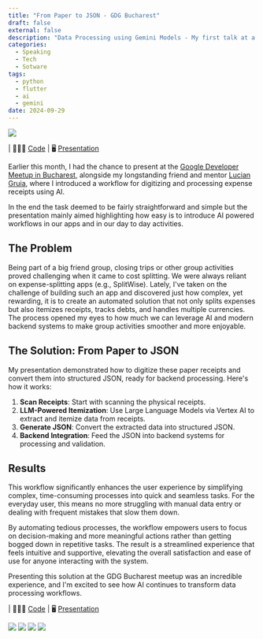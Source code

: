 ```yaml
---
title: "From Paper to JSON - GDG Bucharest"
draft: false
external: false
description: "Data Processing using Gemini Models - My first talk at a GDG Meetup"
categories:
  - Speaking
  - Tech
  - Sotware
tags:
  - python
  - flutter
  - ai
  - gemini
date: 2024-09-29
---
```


<img src="https://tere-ro.b-cdn.net/tere.ro/gdg-article-2024/gdg_tere_intro.jpeg" />

| 🧑🏻‍💻 [Code](https://github.com/andreitere/gdg_expense_vertex_ai) | 🖥️ [Presentation](https://andreitere.github.io/gdg_expense_vertex_ai/)


Earlier this month, I had the chance to present at the [Google Developer Meetup in Bucharest](https://gdg.community.dev/events/details/google-gdg-bucharest-presents-data-processing-using-gemini-models-through-vertex-ai/), alongside my longstanding friend and mentor [Lucian Gruia](https://luciangruia.ro/blog/building-knowledge-graphs-from-unstructured-data-at-gdg-bucharest/), where I introduced a workflow for digitizing and processing expense receipts using AI. 

In the end the task deemed to be fairly straightforward and simple but the presentation mainly aimed highlighting how easy is to introduce AI powered workflows in our apps and in our day to day activities.

## The Problem
Being part of a big friend group, closing trips or other group activities proved challenging when it came to cost splitting. We were always reliant on expense-splitting apps (e.g., SplitWise). Lately, I've taken on the challenge of building such an app and discovered just how complex, yet rewarding, it is to create an automated solution that not only splits expenses but also itemizes receipts, tracks debts, and handles multiple currencies. The process opened my eyes to how much we can leverage AI and modern backend systems to make group activities smoother and more enjoyable.

## The Solution: From Paper to JSON
My presentation demonstrated how to digitize these paper receipts and convert them into structured JSON, ready for backend processing. Here's how it works:

1. **Scan Receipts**: Start with scanning the physical receipts.
2. **LLM-Powered Itemization**: Use Large Language Models via Vertex AI to extract and itemize data from receipts.
3. **Generate JSON**: Convert the extracted data into structured JSON.
4. **Backend Integration**: Feed the JSON into backend systems for processing and validation.


## Results
This workflow significantly enhances the user experience by simplifying complex, time-consuming processes into quick and seamless tasks. For the everyday user, this means no more struggling with manual data entry or dealing with frequent mistakes that slow them down.

By automating tedious processes, the workflow empowers users to focus on decision-making and more meaningful actions rather than getting bogged down in repetitive tasks. The result is a streamlined experience that feels intuitive and supportive, elevating the overall satisfaction and ease of use for anyone interacting with the system.


Presenting this solution at the GDG Bucharest meetup was an incredible experience, and I'm excited to see how AI continues to transform data processing workflows.

| 🧑🏻‍💻 [Code](https://github.com/andreitere/gdg_expense_vertex_ai) | 🖥️ [Presentation](https://andreitere.github.io/gdg_expense_vertex_ai/)

<div class="flex flex-col">
  <img src="https://tere-ro.b-cdn.net/tere.ro/gdg-article-2024/gdg_tere_lucian.jpeg"/>
  <img src="https://tere-ro.b-cdn.net/tere.ro/gdg-article-2024/gdg_tere_public_interaction.jpeg"/>
  <img src="https://tere-ro.b-cdn.net/tere.ro/gdg-article-2024/gdg_tere_magic.jpeg"/>
  <img src="https://tere-ro.b-cdn.net/tere.ro/gdg-article-2024/gdg_tere_gemini_models.jpeg"/>
</div>